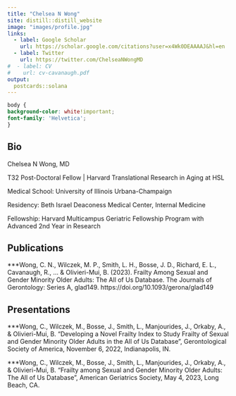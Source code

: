 ```yaml
---
title: "Chelsea N Wong"    
site: distill::distill_website
image: "images/profile.jpg"
links:
  - label: Google Scholar
    url: https://scholar.google.com/citations?user=x4Wk0DEAAAAJ&hl=en
  - label: Twitter
    url: https://twitter.com/ChelseaNWongMD
#  - label: CV
#    url: cv-cavanaugh.pdf
output:
  postcards::solana
---
```


```css

body {
background-color: white!important;
font-family: 'Helvetica';
}
```

## Bio

Chelsea N Wong, MD

T32 Post-Doctoral Fellow | Harvard Translational Research in Aging at HSL


Medical School: University of Illinois Urbana-Champaign

Residency: Beth Israel Deaconess Medical Center, Internal Medicine

Fellowship: Harvard Multicampus Geriatric Fellowship Program with Advanced 2nd Year in Research


## Publications

***Wong, C. N., Wilczek, M. P., Smith, L. H., Bosse, J. D., Richard, E. L., Cavanaugh, R., ... & Olivieri-Mui, B. (2023). Frailty Among Sexual and Gender Minority Older Adults: The All of Us Database. The Journals of Gerontology: Series A, glad149. https://doi.org/10.1093/gerona/glad149


## Presentations

***Wong, C., Wilczek, M., Bosse, J., Smith, L., Manjourides, J., Orkaby, A., & Olivieri-Mui, B. “Developing a Novel Frailty Index to Study Frailty of Sexual and Gender Minority Older Adults in the All of Us Database”, Gerontological Society of America, November 6, 2022, Indianapolis, IN.

***Wong, C., Wilczek, M., Bosse, J., Smith, L., Manjourides, J., Orkaby, A., & Olivieri-Mui, B. “Frailty among Sexual and Gender Minority Older Adults: The All of Us Database”, American Geriatrics Society, May 4,  2023, Long Beach, CA. 


